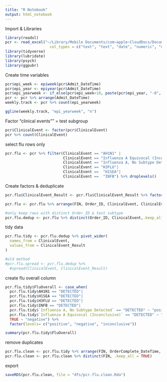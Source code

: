 ```yaml
---
title: "R Notebook"
output: html_notebook
---
```


Import & Libraries
```r
library(readxl)
pcr <- read_excel("~/Library/Mobile Documents/com~apple~CloudDocs/Documents/EM Research/Data Analysis/RVPv3.4/Excel/RVP_PCR_All.xlsx", 
                    col_types = c("text", "text", "date", "numeric", "date", "date", "date", "numeric", "text", "text", "text", "text"))
library(tidyverse)
library(lubridate)
library(psych)
library(ggpubr)
```
Create time variables
```r
pcr$epi_week <- epiweek(pcr$Admit_DateTime)
pcr$epi_year <- epiyear(pcr$Admit_DateTime)
pcr$epi_yearweek <- if_else(pcr$epi_week<10, paste(pcr$epi_year, "-0", pcr$epi_week, sep = ""), paste(pcr$epi_year, pcr$epi_week, sep = "-"))
pcr <- pcr %>% arrange(Admit_DateTime)
weekly.track <- pcr %>% count(epi_yearweek)

ggline(weekly.track, "epi_yearweek", "n")
```

Factor "clinical events"" = test subgroup
```r
pcr$ClinicalEvent <- factor(pcr$ClinicalEvent)
pcr %>% count(ClinicalEvent)
```

select flu rows only
```r
pcr.flu <- pcr %>% filter(ClinicalEvent == "AH1N1" | 
                          ClinicalEvent == "Influenza A Equivocal (Inconclusive)"|
                          ClinicalEvent == "Influenza A, No Subtype Detected"|
                          ClinicalEvent == "H3FLU"|
                          ClinicalEvent ==  "H1SEA"|
                          ClinicalEvent ==  "INFB") %>% droplevels()
```
                            
Create factors & deduplicate
```r
pcr.flu$ClinicalEvent_Result <- pcr.flu$ClinicalEvent_Result %>% factor(levels = c("DETECTED", "NOT DETECTED"))

pcr.flu <- pcr.flu %>% arrange(FIN, Order_ID, ClinicalEvent, ClinicalEvent_Result)

#only keep rows with distinct Order_ID & test subtype
pcr.flu.dedup <- pcr.flu %>% distinct(Order_ID, ClinicalEvent,.keep_all = TRUE)
```


tidy data
```r
pcr.flu.tidy <- pcr.flu.dedup %>% pivot_wider(
  names_from = ClinicalEvent,
  values_from = ClinicalEvent_Result
)

#old method
#pcr.flu.spread <- pcr.flu.dedup %>% 
  #spread(ClinicalEvent, ClinicalEvent_Result)
```

create flu overall column
```r
pcr.flu.tidy$FluOverall <- case_when(
  pcr.flu.tidy$AH1N1 == "DETECTED"|
  pcr.flu.tidy$H1SEA == "DETECTED"|
  pcr.flu.tidy$H3FLU == "DETECTED"|
  pcr.flu.tidy$INFB == "DETECTED"|
  pcr.flu.tidy$`Influenza A, No Subtype Detected` == "DETECTED" ~ "positive",
  pcr.flu.tidy$`Influenza A Equivocal (Inconclusive)` == "DETECTED" ~ "inconclusive",
  TRUE ~ "negative") %>%
  factor(levels= c("positive", "negative", "inconclusive"))

summary(pcr.flu.tidy$FluOverall)
```

remove duplicates
```r
pcr.flu.clean <- pcr.flu.tidy %>% arrange(FIN, OrderComplete_DateTime, FluOverall) #sort by FIN, then by when it was ordered, then by 
pcr.flu.clean <- pcr.flu.clean %>% distinct(FIN, .keep_all = TRUE)
```



export
```r
saveRDS(pcr.flu.clean, file = "dfs/pcr.flu.clean.Rda")
```

